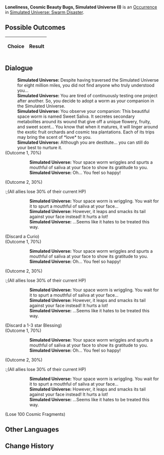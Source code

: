 {{Simulated Universe Event Infobox
|title         = Loneliness, Cosmic Beauty Bugs, Simulated Universe (I)
|image         = Random Event 2.png
|type          =
|domains_su    = Occurrence
|domains_ext   = 
|domains_swarm = Occurrence
|domains_gng   = 
|requirements  =
|prev          = {{tx}}
|next          = {{tx}}
|indexRewards  =
|characters    = 
}}
'''Loneliness, Cosmic Beauty Bugs, Simulated Universe (I)''' is an [[Simulated Universe/Occurrence|Occurrence]] in [[Simulated Universe: Swarm Disaster]].

==Possible Outcomes==
{| class="article-table"
!Choice
!Result

|}

<!--
==Gameplay Notes==

-->
==Dialogue==
{{Dialogue Start}}
:'''Simulated Universe:''' Despite having traversed the Simulated Universe for eight million miles, you did not find anyone who truly understood you...
:'''Simulated Universe:''' You are tired of continuously testing one project after another. So, you decide to adopt a worm as your companion in the Simulated Universe.
:'''Simulated Universe:''' You observe your companion: This beautiful space worm is named Sweet Saliva. It secretes secondary metabolites around its wound that give off a unique flowery, fruity, and sweet scent... You know that when it matures, it will linger around the exotic fruit orchards and cosmic tea plantations. Each of its trips may bring the scent of *love* to you.
:'''Simulated Universe:''' Although you are destitute... you can still do your best to nurture it.
;(Outcome 1, 70%)
::'''Simulated Universe:''' Your space worm wriggles and spurts a mouthful of saliva at your face to show its gratitude to you.
::'''Simulated Universe:''' Oh... You feel so happy!
;(Outcome 2, 30%)
:;(All allies lose 30% of their current HP)
::'''Simulated Universe:''' Your space worm is wriggling. You wait for it to spurt a mouthful of saliva at your face...
::'''Simulated Universe:''' However, it leaps and smacks its tail against your face instead! It hurts a lot!
::'''Simulated Universe:''' ...Seems like it hates to be treated this way.
;(Discard a Curio)
;(Outcome 1, 70%)
::'''Simulated Universe:''' Your space worm wriggles and spurts a mouthful of saliva at your face to show its gratitude to you.
::'''Simulated Universe:''' Oh... You feel so happy!
;(Outcome 2, 30%)
:;(All allies lose 30% of their current HP)
::'''Simulated Universe:''' Your space worm is wriggling. You wait for it to spurt a mouthful of saliva at your face...
::'''Simulated Universe:''' However, it leaps and smacks its tail against your face instead! It hurts a lot!
::'''Simulated Universe:''' ...Seems like it hates to be treated this way.
;(Discard a 1-3 star Blessing)
;(Outcome 1, 70%)
::'''Simulated Universe:''' Your space worm wriggles and spurts a mouthful of saliva at your face to show its gratitude to you.
::'''Simulated Universe:''' Oh... You feel so happy!
;(Outcome 2, 30%)
:;(All allies lose 30% of their current HP)
::'''Simulated Universe:''' Your space worm is wriggling. You wait for it to spurt a mouthful of saliva at your face...
::'''Simulated Universe:''' However, it leaps and smacks its tail against your face instead! It hurts a lot!
::'''Simulated Universe:''' ...Seems like it hates to be treated this way.
;(Lose 100 Cosmic Fragments)
{{Dialogue End}}

==Other Languages==
{{Other Languages
|en   = Loneliness, Cosmic Beauty Bugs, Simulated Universe (I)
|zhs  = 孤独，太空美虫，模拟宇宙（其一）
|zht  = 孤獨，太空美蟲，模擬宇宙（其一）
|ja   = {{Rubi|孤独|こどく}}、{{Rubi|宇宙|うちゅう}}の{{Rubi|美虫|びちゅう}}、{{Rubi|模擬宇宙|もぎうちゅう}}（1）
|ko   = 고독, 우주 곤충, 시뮬레이션 우주 (1)
|es   = Soledad, gusanos espaciales y el Universo Simulado I
|fr   = Solitude, insectes cosmiques merveilleux et Univers simulé (I)
|ru   = Одиночество, космические жуки, Виртуальная вселенная I
|th   = ความโดดเดี่ยว แมลงแสนสวยในอวกาศ และ Simulated Universe (1)
|vi   = Cô Độc, Sâu Không Gian, Vũ Trụ Mô Phỏng 1
|de   = Einsamkeit, Weltraum-Schönheitskäfer, Universum-Simulation (Teil 1)
|id   = Kesepian, Serangga Cantik Luar Angkasa, Simulated Universe (1)
|pt   = Solidão, Insetos da Beleza Cósmicos, Universo Simulado (I)
}}

==Change History==
{{Change History|<!--unknown-->}}

